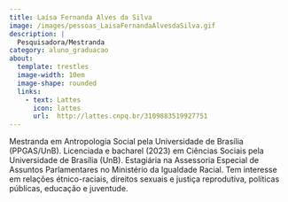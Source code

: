 ```yaml
---
title: Laísa Fernanda Alves da Silva
image: /images/pessoas_LaisaFernandaAlvesdaSilva.gif
description: |
  Pesquisadora/Mestranda
category: aluno_graduacao
about:
  template: trestles
  image-width: 10em
  image-shape: rounded
  links:
    - text: Lattes
      icon: lattes
      url:  http://lattes.cnpq.br/3109883519927751
---
```


Mestranda em Antropologia Social pela Universidade de Brasília (PPGAS/UnB). Licenciada e bacharel (2023) em Ciências Sociais pela Universidade de Brasília (UnB). Estagiária na Assessoria Especial de Assuntos Parlamentares no Ministério da Igualdade Racial. Tem interesse em relações étnico-raciais, direitos sexuais e justiça reprodutiva, políticas públicas, educação e juventude.

<!-- Google tag (gtag.js) -->
<script async src="https://www.googletagmanager.com/gtag/js?id=G-GB2MGT95N0"></script>
<script>
  window.dataLayer = window.dataLayer || [];
  function gtag(){dataLayer.push(arguments);}
  gtag('js', new Date());

  gtag('config', 'G-GB2MGT95N0');
</script>